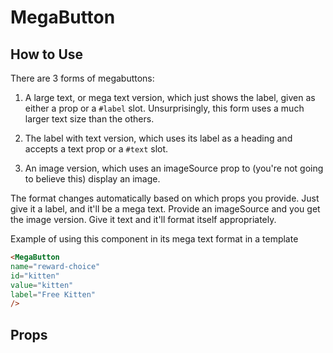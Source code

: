 
# MegaButton

<Preview>
  <Story id="components-mega-button--mega-text" />
</Preview>

## How to Use

There are 3 forms of megabuttons:

1) A large text, or mega text version, which just shows the label, given as either a prop or a `#label` slot. Unsurprisingly, this form uses a much larger text size than the others.

2) The label with text version, which uses its label as a heading and accepts a text prop or a `#text` slot.

3) An image version, which uses an imageSource prop to (you're not going to believe this) display an image.

The format changes automatically based on which props you provide. Just give it a label, and it'll be a mega text. Provide an imageSource and you get the image version. Give it text and it'll format itself appropriately.

Example of using this component in its mega text format in a template

```html
<MegaButton
name="reward-choice"
id="kitten"
value="kitten"
label="Free Kitten"
/>
```

## Props

<ArgsTable story={PRIMARY_STORY} />
